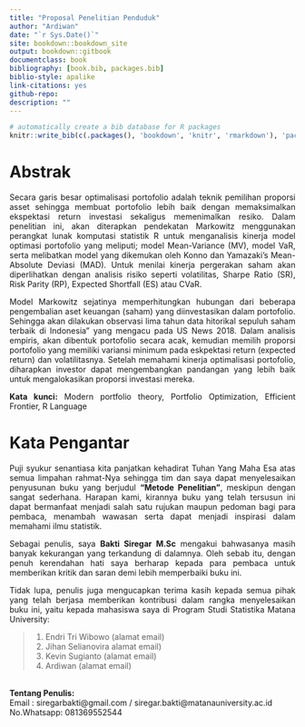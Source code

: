 --- 
title: "Proposal Penelitian Penduduk"
author: "Ardiwan"
date: "`r Sys.Date()`"
site: bookdown::bookdown_site
output: bookdown::gitbook
documentclass: book
bibliography: [book.bib, packages.bib]
biblio-style: apalike
link-citations: yes
github-repo: 
description: ""
---

```{r include=FALSE}
# automatically create a bib database for R packages
knitr::write_bib(c(.packages(), 'bookdown', 'knitr', 'rmarkdown'), 'packages.bib')
```

# Abstrak
<div style="text-align: justify"> 
Secara garis besar optimalisasi portofolio adalah teknik pemilihan proporsi asset sehingga membuat portofolio lebih baik dengan memaksimalkan ekspektasi return investasi sekaligus memenimalkan resiko. Dalam penelitian ini, akan diterapkan pendekatan Markowitz menggunakan perangkat lunak komputasi statistik R untuk menganalisis kinerja model optimasi portofolio yang meliputi; model Mean-Variance (MV), model VaR, serta melibatkan model yang dikemukan oleh Konno dan Yamazaki's Mean-Absolute Deviasi (MAD). Untuk menilai kinerja pergerakan saham akan diperlihatkan dengan analisis risiko seperti volatilitas, Sharpe Ratio (SR), Risk Parity (RP), Expected Shortfall (ES) atau CVaR. 

Model Markowitz sejatinya memperhitungkan hubungan dari beberapa pengembalian aset keuangan (saham) yang diinvestasikan dalam portofolio. Sehingga akan dilakukan observasi lima tahun data hitorikal sepuluh saham terbaik di Indonesia” yang mengacu pada US News 2018. Dalam analisis empiris, akan dibentuk portofolio secara acak, kemudian memilih proporsi portofolio yang memiliki variansi minimum pada eskpektasi return (expected return) dan volatilitasnya. Setelah memahami kinerja optimalisasi portofolio, diharapkan investor dapat mengembangkan pandangan yang lebih baik untuk mengalokasikan proporsi investasi mereka. 


**Kata kunci:** Modern portfolio theory, Portfolio Optimization, Efficient Frontier, R Language 
</div>



# Kata Pengantar
<div style="text-align: justify"> 
Puji syukur senantiasa kita panjatkan kehadirat Tuhan Yang Maha Esa atas semua limpahan rahmat-Nya sehingga tim dan saya dapat menyelesaikan penyusunan buku yang berjudul **"Metode Penelitian"**, meskipun dengan sangat sederhana. Harapan kami, kirannya buku yang telah tersusun ini dapat bermanfaat menjadi salah satu rujukan maupun pedoman bagi para pembaca, menambah wawasan serta dapat menjadi inspirasi dalam memahami ilmu statistik.  

Sebagai penulis, saya **Bakti Siregar M.Sc** mengakui bahwasanya masih banyak kekurangan yang terkandung di dalamnya. Oleh sebab itu, dengan penuh kerendahan hati saya berharap kepada para pembaca untuk memberikan kritik dan saran demi lebih memperbaiki buku ini.

Tidak lupa, penulis juga mengucapkan terima kasih kepada semua pihak yang telah berjasa memberikan kontribusi dalam rangka menyelesaikan buku ini, yaitu kepada mahasiswa saya di Program Studi Statistika Matana University: 

> 1. Endri Tri Wibowo (alamat email)
> 2. Jihan Selianovira alamat email)
> 3. Kevin Sugianto (alamat email)
> 4. Ardiwan (alamat email)

<br>
**Tentang Penulis:**
<br>
Email      : siregarbakti@gmail.com / siregar.bakti@matanauniversity.ac.id <br>
No.Whatsapp: 081369552544

</div>






